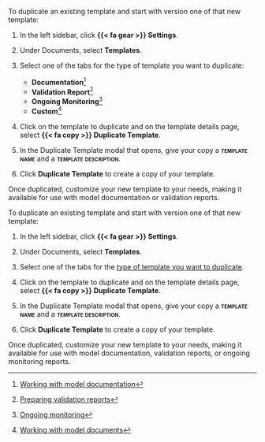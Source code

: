 :::: {.content-visible unless-format="revealjs"}
To duplicate an existing template and start with version one of that new template:

1. In the left sidebar, click **{{< fa gear >}} Settings**. 

1. Under Documents, select **Templates**.

1. Select one of the tabs for the type of template you want to duplicate:

   - **Documentation**^[[Working with model documentation](/guide/model-documentation/working-with-model-documentation.qmd)]
   - **Validation Report**^[[Preparing validation reports](/guide/model-validation/preparing-validation-reports.qmd)]
   - **Ongoing Monitoring**^[[Ongoing monitoring](/guide/monitoring/ongoing-monitoring.qmd)]
   - **Custom**^[[Working with model documents](/guide/templates/working-with-model-documents.qmd)]

1. Click on the template to duplicate and on the template details page, select **{{< fa copy >}} Duplicate Template**. 

1. In the Duplicate Template modal that opens, give your copy a **[template name]{.smallcaps}** and a **[template description]{.smallcaps}**.

1. Click **Duplicate Template** to create a copy of your template.

Once duplicated, customize your new template to your needs, making it available for use with model documentation or validation reports.

::::


:::: {.content-hidden unless-format="revealjs"}
To duplicate an existing template and start with version one of that new template:

1. In the left sidebar, click **{{< fa gear >}} Settings**. 

1. Under Documents, select **Templates**.

1. Select one of the tabs for the [type of template you want to duplicate](/guide/templates/working-with-model-documents.qmd).

1. Click on the template to duplicate and on the template details page, select **{{< fa copy >}} Duplicate Template**. 

1. In the Duplicate Template modal that opens, give your copy a **[template name]{.smallcaps}** and a **[template description]{.smallcaps}**.

1. Click **Duplicate Template** to create a copy of your template.

Once duplicated, customize your new template to your needs, making it available for use with model documentation, validation reports, or ongoing monitoring reports.

::::